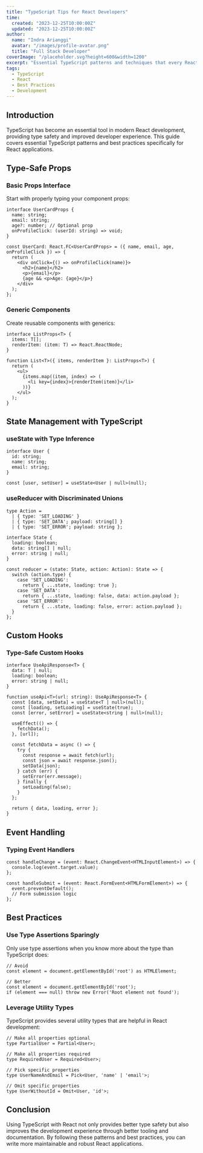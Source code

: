 ```yaml
---
title: "TypeScript Tips for React Developers"
time:
  created: "2023-12-25T10:00:00Z"
  updated: "2023-12-25T10:00:00Z"
author:
  name: "Indra Arianggi"
  avatar: "/images/profile-avatar.png"
  title: "Full Stack Developer"
coverImage: "/placeholder.svg?height=600&width=1200"
excerpt: "Essential TypeScript patterns and techniques that every React developer should know for building type-safe applications."
tags:
  - TypeScript
  - React
  - Best Practices
  - Development
---
```


## Introduction

TypeScript has become an essential tool in modern React development, providing type safety and improved developer experience. This guide covers essential TypeScript patterns and best practices specifically for React applications.

## Type-Safe Props

### Basic Props Interface

Start with properly typing your component props:

```tsx
interface UserCardProps {
  name: string;
  email: string;
  age?: number; // Optional prop
  onProfileClick: (userId: string) => void;
}

const UserCard: React.FC<UserCardProps> = ({ name, email, age, onProfileClick }) => {
  return (
    <div onClick={() => onProfileClick(name)}>
      <h2>{name}</h2>
      <p>{email}</p>
      {age && <p>Age: {age}</p>}
    </div>
  );
};
```

### Generic Components

Create reusable components with generics:

```tsx
interface ListProps<T> {
  items: T[];
  renderItem: (item: T) => React.ReactNode;
}

function List<T>({ items, renderItem }: ListProps<T>) {
  return (
    <ul>
      {items.map((item, index) => (
        <li key={index}>{renderItem(item)}</li>
      ))}
    </ul>
  );
}
```

## State Management with TypeScript

### useState with Type Inference

```tsx
interface User {
  id: string;
  name: string;
  email: string;
}

const [user, setUser] = useState<User | null>(null);
```

### useReducer with Discriminated Unions

```tsx
type Action =
  | { type: 'SET_LOADING' }
  | { type: 'SET_DATA'; payload: string[] }
  | { type: 'SET_ERROR'; payload: string };

interface State {
  loading: boolean;
  data: string[] | null;
  error: string | null;
}

const reducer = (state: State, action: Action): State => {
  switch (action.type) {
    case 'SET_LOADING':
      return { ...state, loading: true };
    case 'SET_DATA':
      return { ...state, loading: false, data: action.payload };
    case 'SET_ERROR':
      return { ...state, loading: false, error: action.payload };
  }
};
```

## Custom Hooks

### Type-Safe Custom Hooks

```tsx
interface UseApiResponse<T> {
  data: T | null;
  loading: boolean;
  error: string | null;
}

function useApi<T>(url: string): UseApiResponse<T> {
  const [data, setData] = useState<T | null>(null);
  const [loading, setLoading] = useState(true);
  const [error, setError] = useState<string | null>(null);

  useEffect(() => {
    fetchData();
  }, [url]);

  const fetchData = async () => {
    try {
      const response = await fetch(url);
      const json = await response.json();
      setData(json);
    } catch (err) {
      setError(err.message);
    } finally {
      setLoading(false);
    }
  };

  return { data, loading, error };
}
```

## Event Handling

### Typing Event Handlers

```tsx
const handleChange = (event: React.ChangeEvent<HTMLInputElement>) => {
  console.log(event.target.value);
};

const handleSubmit = (event: React.FormEvent<HTMLFormElement>) => {
  event.preventDefault();
  // Form submission logic
};
```

## Best Practices

### Use Type Assertions Sparingly

Only use type assertions when you know more about the type than TypeScript does:

```tsx
// Avoid
const element = document.getElementById('root') as HTMLElement;

// Better
const element = document.getElementById('root');
if (element === null) throw new Error('Root element not found');
```

### Leverage Utility Types

TypeScript provides several utility types that are helpful in React development:

```tsx
// Make all properties optional
type PartialUser = Partial<User>;

// Make all properties required
type RequiredUser = Required<User>;

// Pick specific properties
type UserNameAndEmail = Pick<User, 'name' | 'email'>;

// Omit specific properties
type UserWithoutId = Omit<User, 'id'>;
```

## Conclusion

Using TypeScript with React not only provides better type safety but also improves the development experience through better tooling and documentation. By following these patterns and best practices, you can write more maintainable and robust React applications. 